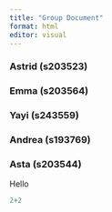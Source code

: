 ```yaml
---
title: "Group Document"
format: html
editor: visual
---
```


### Astrid (s203523)

### Emma (s203564)

### Yayi (s243559)

### Andrea (s193769)

### Asta (s203544)

Hello

```r
2+2
```
